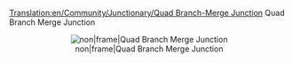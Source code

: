 [[Translation:en/Community/Junctionary/Quad Branch-Merge Junction]]
Quad Branch Merge Junction


<center>[[File:en/Quadbranchmergejunction.png|center|non|frame|Quad Branch Merge Junction]]</center>